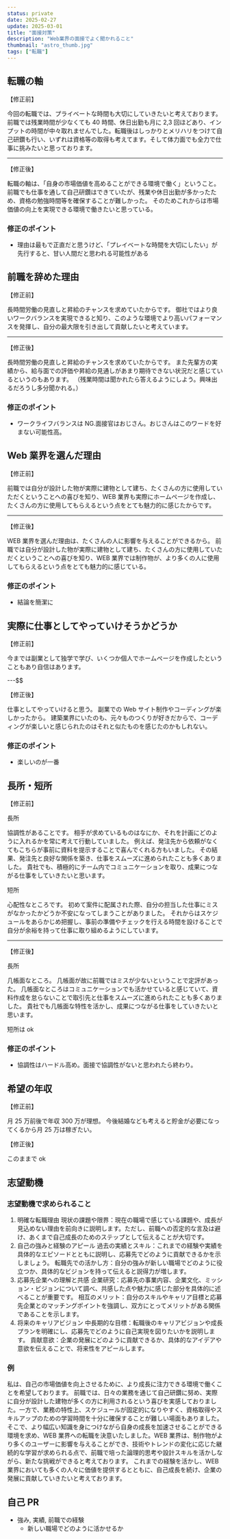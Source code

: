 ```yaml
---
status: private
date: 2025-02-27
update: 2025-03-01
title: "面接対策"
description: "Web業界の面接でよく聞かれること"
thumbnail: "astro_thumb.jpg"
tags: ["転職"]
---
```


## 転職の軸

【修正前】

今回の転職では、プライベートな時間も大切にしていきたいと考えております。
前職では残業時間が少なくても 40 時間、休日出勤も月に 2,3 回ほどあり、インプットの時間が中々取れませんでした。転職後はしっかりとメリハリをつけて自己研鑽も行い、いずれは資格等の取得も考えてます。そして体力面でも全力で仕事に挑みたいと思っております。

---

【修正後】

転職の軸は、「自身の市場価値を高めることができる環境で働く」ということ。
前職でも仕事を通して自己研鑽はできていたが、残業や休日出勤が多かったため、資格の勉強時間等を確保することが難しかった。
そのためこれからは市場価値の向上を実現できる環境で働きたいと思っている。

### 修正のポイント

- 理由は最もで正直だと思うけど、「プレイベートな時間を大切にしたい」が先行すると、甘い人間だと思われる可能性がある

## 前職を辞めた理由

【修正前】

長時間労働の見直しと昇給のチャンスを求めていたからです。
御社ではより良いワークバランスを実現できると知り、このような環境でより高いパフォーマンスを発揮し、自分の最大限を引き出して貢献したいと考えています。

---

【修正後】

長時間労働の見直しと昇給のチャンスを求めていたからです。
また先輩方の実績から、給与面での評価や昇給の見通しがあまり期待できない状況だと感じているというのもあります。
（残業時間は聞かれたら答えるようにしよう。興味出るだろうし多分聞かれる。）

### 修正のポイント

- ワークライフバランスは NG.面接官はおじさん。おじさんはこのワードを好まない可能性高。

## Web 業界を選んだ理由

【修正前】

前職では自分が設計した物が実際に建物として建ち、たくさんの方に使用していただくということへの喜びを知り、WEB 業界も実際にホームページを作成し、たくさんの方に使用してもらえるという点をとても魅力的に感じたからです。

---

【修正後】

WEB 業界を選んだ理由は、たくさんの人に影響を与えることができるから。
前職では自分が設計した物が実際に建物として建ち、たくさんの方に使用していただくということへの喜びを知り、WEB 業界では制作物が、より多くの人に使用してもらえるという点をとても魅力的に感じている。

### 修正のポイント

- 結論を簡潔に

## 実際に仕事としてやっていけそうかどうか

【修正前】

今までは副業として独学で学び、いくつか個人でホームページを作成したということもあり自信はあります。

---$$

【修正後】

仕事としてやっていけると思う。
副業での Web サイト制作やコーディングが楽しかったから。
建築業界にいたのも、元々ものつくりが好きだからで、コーディングが楽しいと感じられたのはそれと似たものを感じたのかもしれない。

### 修正のポイント

- 楽しいのが一番

## 長所・短所

【修正前】

長所

協調性があることです。
相手が求めているものはなにか、それを計画にどのように入れるかを常に考えて行動していました。
例えば、発注先から依頼がなくてもこちらが事前に資料を提示することで喜んでくれる方もいました。
その結果、発注先と良好な関係を築き、仕事をスムーズに進められたことも多くありました。
貴社でも、積極的にチーム内でコミュニケーションを取り、成果につながる仕事をしていきたいと思います。

短所

心配性なところです。
初めて案件に配属された際、自分の担当した仕事にミスがなかったかどうか不安になってしまうことがありました。
それからはスケジュールをあらかじめ把握し、事前の準備やチェックを行える時間を設けることで自分が余裕を持って仕事に取り組めるようにしています。

---

【修正後】

長所

几帳面なところ。
几帳面が故に前職ではミスが少ないということで定評があった。
几帳面なところはコミュニケーションでも活かせていると感じていて、資料作成を怠らないことで取引先と仕事をスムーズに進められたことも多くありました。
貴社でも几帳面な特性を活かし、成果につながる仕事をしていきたいと思います。

短所は ok

### 修正のポイント

- 協調性はハードル高め。面接で協調性がないと思われたら終わり。

## 希望の年収

【修正前】

月 25 万前後で年収 300 万が理想。
今後結婚なども考えると貯金が必要になってくるから月 25 万は稼ぎたい。

【修正後】

このままで ok

## 志望動機

### 志望動機で求められること

1. 明確な転職理由
   現状の課題や限界：現在の職場で感じている課題や、成長が見込めない理由を前向きに説明します。ただし、前職への否定的な言及は避け、あくまで自己成長のためのステップとして伝えることが大切です。
2. 自己の強みと経験のアピール
   過去の実績とスキル：これまでの経験や実績を具体的なエピソードとともに説明し、応募先でどのように貢献できるかを示しましょう。
   転職先での活かし方：自分の強みが新しい職場でどのように役立つか、具体的なビジョンを持って伝えると説得力が増します。
3. 応募先企業への理解と共感
   企業研究：応募先の事業内容、企業文化、ミッション・ビジョンについて調べ、共感した点や魅力に感じた部分を具体的に述べることが重要です。
   相互のメリット：自分のスキルやキャリア目標と応募先企業とのマッチングポイントを強調し、双方にとってメリットがある関係であることを示します。
4. 将来のキャリアビジョン
   中長期的な目標：転職後のキャリアビジョンや成長プランを明確にし、応募先でどのように自己実現を図りたいかを説明します。
   貢献意欲：企業の発展にどのように貢献できるか、具体的なアイデアや意欲を伝えることで、将来性をアピールします。

### 例

私は、自己の市場価値を向上させるために、より成長に注力できる環境で働くことを希望しております。
前職では、日々の業務を通じて自己研鑽に努め、実際に自分が設計した建物が多くの方に利用されるという喜びを実感しておりました。一方で、業務の特性上、スケジュールが固定的になりやすく、資格取得やスキルアップのための学習時間を十分に確保することが難しい場面もありました。
そこで、より幅広い知識を身につけながら自身の成長を加速させることができる環境を求め、WEB 業界への転職を決意いたしました。WEB 業界は、制作物がより多くのユーザーに影響を与えることができ、技術やトレンドの変化に応じた継続的な学習が求められる点で、前職で培った論理的思考や設計スキルを活かしながら、新たな挑戦ができると考えております。
これまでの経験を活かし、WEB 業界においても多くの人々に価値を提供するとともに、自己成長を続け、企業の発展に貢献していきたいと考えております。

## 自己 PR

- 強み, 実績, 前職での経験
  - 新しい職場でどのように活かせるか
